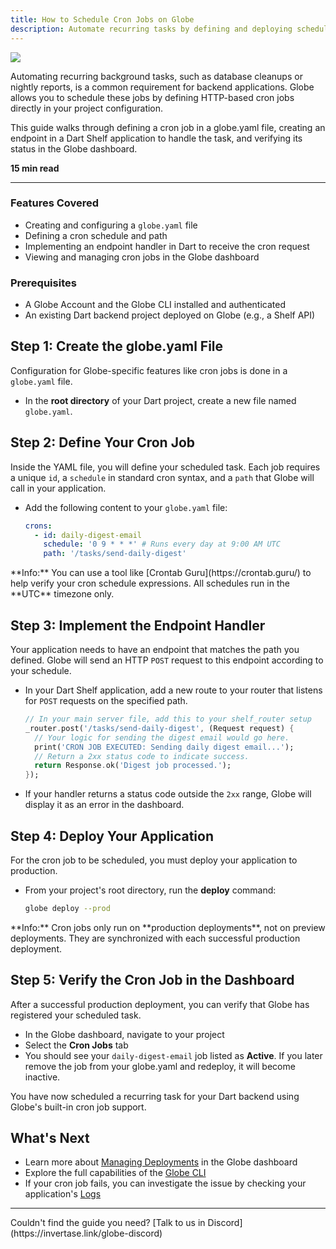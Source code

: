 ```yaml
---
title: How to Schedule Cron Jobs on Globe
description: Automate recurring tasks by defining and deploying scheduled HTTP requests.
---
```


<Image src="/assets/guides/cron-jobs.png" />

Automating recurring background tasks, such as database cleanups or nightly reports, is a common requirement for backend applications. Globe allows you to schedule these jobs by defining HTTP-based cron jobs directly in your project configuration.

This guide walks through defining a cron job in a globe.yaml file, creating an endpoint in a Dart Shelf application to handle the task, and verifying its status in the Globe dashboard.

**15 min read**

---

### Features Covered

- Creating and configuring a `globe.yaml` file
- Defining a cron schedule and path
- Implementing an endpoint handler in Dart to receive the cron request
- Viewing and managing cron jobs in the Globe dashboard

### Prerequisites

- A Globe Account and the Globe CLI installed and authenticated
- An existing Dart backend project deployed on Globe (e.g., a Shelf API)

## Step 1: Create the globe.yaml File

Configuration for Globe-specific features like cron jobs is done in a `globe.yaml` file.

- In the **root directory** of your Dart project, create a new file named `globe.yaml`.

## Step 2: Define Your Cron Job

Inside the YAML file, you will define your scheduled task. Each job requires a unique `id`, a `schedule` in standard cron syntax, and a `path` that Globe will call in your application.

- Add the following content to your `globe.yaml` file:

  ```yaml
  crons:
    - id: daily-digest-email
      schedule: '0 9 * * *' # Runs every day at 9:00 AM UTC
      path: '/tasks/send-daily-digest'
  ```

<Info>
  **Info:** You can use a tool like [Crontab Guru](https://crontab.guru/) to
  help verify your cron schedule expressions. All schedules run in the **UTC**
  timezone only.
</Info>

## Step 3: Implement the Endpoint Handler

Your application needs to have an endpoint that matches the path you defined. Globe will send an HTTP `POST` request to this endpoint according to your schedule.

- In your Dart Shelf application, add a new route to your router that listens for `POST` requests on the specified path.

  ```dart
  // In your main server file, add this to your shelf_router setup
  _router.post('/tasks/send-daily-digest', (Request request) {
    // Your logic for sending the digest email would go here.
    print('CRON JOB EXECUTED: Sending daily digest email...');
    // Return a 2xx status code to indicate success.
    return Response.ok('Digest job processed.');
  });
  ```

- If your handler returns a status code outside the `2xx` range, Globe will display it as an error in the dashboard.

## Step 4: Deploy Your Application

For the cron job to be scheduled, you must deploy your application to production.

- From your project's root directory, run the **deploy** command:

  ```bash
  globe deploy --prod
  ```

<Info>
  **Info:** Cron jobs only run on **production deployments**, not on preview
  deployments. They are synchronized with each successful production deployment.
</Info>

## Step 5: Verify the Cron Job in the Dashboard

After a successful production deployment, you can verify that Globe has registered your scheduled task.

- In the Globe dashboard, navigate to your project
- Select the **Cron Jobs** tab
- You should see your `daily-digest-email` job listed as **Active**. If you later remove the job from your globe.yaml and redeploy, it will become inactive.

You have now scheduled a recurring task for your Dart backend using Globe's built-in cron job support.

## What's Next

- Learn more about [Managing Deployments](/core-concepts/deployments) in the Globe dashboard
- Explore the full capabilities of the [Globe CLI](/core-concepts/cli)
- If your cron job fails, you can investigate the issue by checking your application's [Logs](/core-concepts/logs)

---

<Info>
  Couldn't find the guide you need? [Talk to us in
  Discord](https://invertase.link/globe-discord)
</Info>
